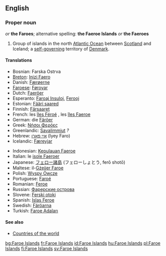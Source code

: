 {{wikipedia}}
==English==

===Proper noun===
{{en-proper noun}} ''or'' '''the Faroes'''; alternative spelling: '''the Faeroe Islands''' ''or'' '''the Faeroes'''

# Group of islands in the north [[Atlantic Ocean]] between [[Scotland]] and Iceland; a [[self-governing]] territory of [[Denmark]].

====Translations====
{{top}}
*Bosnian: Farska Ostrva {{npl}}
*[[Breton]]: [[Inizi Faero]]
*Danish: [[Færøerne]] {{cpl}}
*[[Faroese]]: [[Føroyar]] {{fpl}}
*Dutch: [[Faeröer]]
*Esperanto: [[Faroaj Insuloj]], [[Ferooj]]
*Estonian: [[Fääri saared]]
*Finnish: [[Färsaaret]]
*French: les [[îles Féroé]] {{fpl}}, les [[îles Faeroe]] {{fpl}}
*German: die [[Färöer]]
*Greek: [[Νήσοι Φερόες]] {{npl}}
*Greenlandic: [[Savalimmiut]] ''?''
*Hebrew: [[איי פארו]] (Iyey Faro)
*Icelandic: [[Færeyjar]] {{fpl}}
{{mid}}
*Indonesian: [[Kepulauan Faeroe]]
*Italian: le [[isole Faeroer]] {{fpl}}
*Japanese: [[フェロー諸島]] (フェローしょとう, ferō shotō)
*Maltese: il-[[Gżejjer Faroe]]
*Polish: [[Wyspy Owcze]] {{fpl}}
*Portuguese: [[Faroé]]
*Romanian: [[Feroe]]
*Russian: [[Фарерские острова]]
*Slovene: [[Ferski otoki]] {{mpl}}
*Spanish: [[Islas Feroe]] {{fpl}}
*Swedish: [[Färöarna]]
*Turkish: [[Faroe Adaları]]
{{bottom}}

====See also====
*[[Countries of the world]]

[[bg:Faroe Islands]]
[[fr:Faroe Islands]]
[[id:Faroe Islands]]
[[hu:Faroe Islands]]
[[pl:Faroe Islands]]
[[fi:Faroe Islands]]
[[sv:Faroe Islands]]